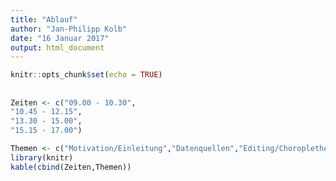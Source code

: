 ```yaml
---
title: "Ablauf"
author: "Jan-Philipp Kolb"
date: "16 Januar 2017"
output: html_document
---
```


```r
knitr::opts_chunk$set(echo = TRUE)
```

## 

```r
Zeiten <- c("09.00 - 10.30",
"10.45 - 12.15",
"13.30 - 15.00",
"15.15 - 17.00")

Themen <- c("Motivation/Einleitung","Datenquellen","Editing/Choroplethen","Openstreetmap/Räumliche Statistik")
library(knitr)
kable(cbind(Zeiten,Themen))
```

